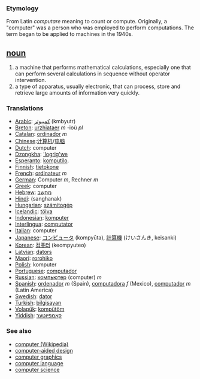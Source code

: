 === Etymology ===
From Latin ''computare'' meaning to count or compute.  Originally, a "computer" was a person who was employed to perform computations.  The term began to be applied to machines in the 1940s.

== [[noun]] ==
#a machine that performs mathematical calculations, especially one that can perform several calculations in sequence without operator intervention.
#a type of apparatus, usually electronic, that can process, store and retrieve large amounts of information very quickly.

===Translations===
*[[Arabic]]: [[كمبيوتر]] (kmbyutr)
*[[Breton]]: [[urzhiataer]] ''m'' -ioù ''pl''
*[[Catalan]]: [[ordinador]] ''m''
*[[Chinese]]:[[计算机]]/[[电脑]]
*[[Dutch]]: computer
*[[Dzongkha]]: [['logrig'we]]
*[[Esperanto]]: [[komputilo]].
*[[Finnish]]: [[tietokone]]
*[[French]]: [[ordinateur]] ''m''
*[[German]]: Computer ''m'', Rechner ''m''
*[[Greek]]: computer
*[[Hebrew]]: [[מחשב]]
*[[Hindi]]: (sanghanak)
*[[Hungarian]]: [[számitogép]]
*[[Icelandic]]: [[tölva]]
*[[Indonesian]]: [[komputer]]
*[[Interlingua]]: [[computator]]
*[[Italian]]: computer
*[[Japanese]]: [[コンピュータ]] (kompyūta), [[計算機]] (けいさんき, keisanki)
*[[Korean]]: [[컴퓨터]] (keompyuteo)
*[[Latvian]]: [[dators]]
*[[Maori]]: [[rorohiko]]
*[[Polish]]: komputer
*[[Portuguese]]: [[computador]]
*[[Russian]]: [[компьютер]] (computer) ''m''
*[[Spanish]]: [[ordenador]] ''m'' (Spain), [[computadora]] ''f'' (Mexico), [[computador]] ''m'' (Latin America)
*[[Swedish]]: [[dator]]
*[[Turkish]]: [[bilgisayarı]]
*[[Volapük]]: [[kompütöm]]
*[[Yiddish]]: [[קאָמפּיוטער]]

=== See also ===
*[[w:computer|computer (Wikipedia)]]
*[[computer-aided design]]
*[[computer graphics]]
*[[computer language]]
*[[computer science]]